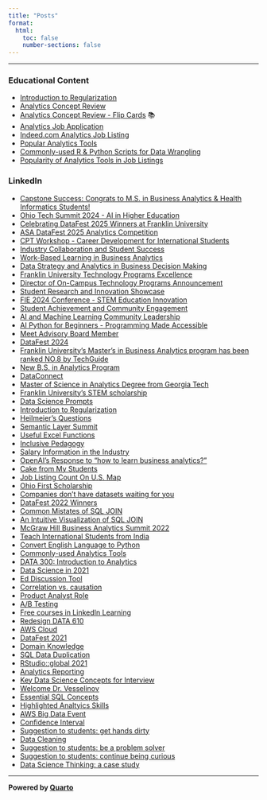```yaml
---
title: "Posts"
format:
  html:
    toc: false
    number-sections: false
---
```


---

### Educational Content

- [Introduction to Regularization](./posts/regularization/index.nb.html)
- [Analytics Concept Review](./posts/analytics_review/index.html)
- [Analytics Concept Review - Flip Cards](./posts/analytics_review/flashcards.html) 📚
- [Analytics Job Application](./posts/job_application/index.html)
- [Indeed.com Analytics Job Listing](./posts/job_listing/index.html)
- [Popular Analytics Tools](https://franklinanalytics.medium.com/a-brief-summary-for-popular-analytics-tools-7d7081051c5e)
- [Commonly-used R & Python Scripts for Data Wrangling](https://franklinanalytics.medium.com/side-by-side-data-wrangling-script-in-r-and-python-1e5ba4cfca04)
- [Popularity of Analytics Tools in Job Listings](./posts/analytics_tools/index.html)

### LinkedIn

- [Capstone Success: Congrats to M.S. in Business Analytics & Health Informatics Students!](https://www.linkedin.com/posts/jiang-li-analytics_franklinmakesitpossible-businessanalytics-activity-7328486708717465601-cIf6?utm_source=share&utm_medium=member_desktop&rcm=ACoAAAwk06gBNUsHZBv0VVOGH0DKUygyRFKevMY)
- [Ohio Tech Summit 2024 - AI in Higher Education](https://www.linkedin.com/posts/jiang-li-analytics_ohiotechsummit-artificialintelligence-highered-activity-7326384800250888192-2UXb?utm_source=share&utm_medium=member_desktop&rcm=ACoAAAwk06gBNUsHZBv0VVOGH0DKUygyRFKevMY)
- [Celebrating DataFest 2025 Winners at Franklin University](https://www.linkedin.com/posts/jiang-li-analytics_asadatafest25-franklinuniversitymakesitpossible-activity-7325614265074077696-zl4d?utm_source=share&utm_medium=member_desktop&rcm=ACoAAAwk06gBNUsHZBv0VVOGH0DKUygyRFKevMY)
- [ASA DataFest 2025 Analytics Competition](https://www.linkedin.com/posts/jiang-li-analytics_asadatafest25-analytics-datainsights-activity-7307166742680608768-jYKa?utm_source=share&utm_medium=member_desktop&rcm=ACoAAAwk06gBNUsHZBv0VVOGH0DKUygyRFKevMY)
- [CPT Workshop - Career Development for International Students](https://www.linkedin.com/posts/jiang-li-analytics_cpt-careerdevelopment-studentsuccess-activity-7302793742988492802-UB8M?utm_source=share&utm_medium=member_desktop&rcm=ACoAAAwk06gBNUsHZBv0VVOGH0DKUygyRFKevMY)
- [Industry Collaboration and Student Success](https://www.linkedin.com/feed/update/urn:li:activity:7300257891502997504?utm_source=share&utm_medium=member_desktop&rcm=ACoAAAwk06gBNUsHZBv0VVOGH0DKUygyRFKevMY)
- [Work-Based Learning in Business Analytics](https://www.linkedin.com/posts/jiang-li-analytics_workbasedlearning-businessanalytics-highereducation-activity-7280617136627073025-9EEe?utm_source=share&utm_medium=member_desktop&rcm=ACoAAAwk06gBNUsHZBv0VVOGH0DKUygyRFKevMY)
- [Data Strategy and Analytics in Business Decision Making](https://www.linkedin.com/posts/jiang-li-analytics_datastrategy-analytics-datascience-activity-7263573220736274434-Ki_u?utm_source=share&utm_medium=member_desktop&rcm=ACoAAAwk06gBNUsHZBv0VVOGH0DKUygyRFKevMY)
- [Franklin University Technology Programs Excellence](https://www.linkedin.com/posts/jiang-li-analytics_franklinmakesitpossible-activity-7262536365689458689-yvTX?utm_source=share&utm_medium=member_desktop&rcm=ACoAAAwk06gBNUsHZBv0VVOGH0DKUygyRFKevMY)
- [Director of On-Campus Technology Programs Announcement](https://www.linkedin.com/posts/jiang-li-analytics_franklinmakesitpossible-activity-7259327240071491586-BfPf)
- [Student Research and Innovation Showcase](https://www.linkedin.com/feed/update/urn:li:activity:7257213953280286721?utm_source=share&utm_medium=member_desktop&rcm=ACoAAAwk06gBNUsHZBv0VVOGH0DKUygyRFKevMY)
- [FIE 2024 Conference - STEM Education Innovation](https://www.linkedin.com/posts/jiang-li-analytics_fie2024-stemeducation-computerscience-activity-7254493096241975296-FNjE?utm_source=share&utm_medium=member_desktop&rcm=ACoAAAwk06gBNUsHZBv0VVOGH0DKUygyRFKevMY)
- [Student Achievement and Community Engagement](https://www.linkedin.com/feed/update/urn:li:activity:7250605641222791168?utm_source=share&utm_medium=member_desktop&rcm=ACoAAAwk06gBNUsHZBv0VVOGH0DKUygyRFKevMY)
- [AI and Machine Learning Community Leadership](https://www.linkedin.com/posts/jiang-li-analytics_ai-machinelearning-communityengagement-activity-7249619313102356480-GbKn?utm_source=share&utm_medium=member_desktop&rcm=ACoAAAwk06gBNUsHZBv0VVOGH0DKUygyRFKevMY)
- [AI Python for Beginners - Programming Made Accessible](https://www.linkedin.com/posts/jiang-li-analytics_ai-python-for-beginners-activity-7239634948825964545-kVoD?utm_source=share&utm_medium=member_desktop&rcm=ACoAAAwk06gBNUsHZBv0VVOGH0DKUygyRFKevMY)
- [Meet Advisory Board Member](https://www.linkedin.com/posts/jiang-li-analytics_analytics-datascience-education-activity-7220131677367365632-w1dG)
- [DataFest 2024](https://www.linkedin.com/posts/jiang-li-analytics_datafest-analytics-franklinmakesitpossible-activity-7193410367404843010-JURv?utm_source=share&utm_medium=member_desktop)
- [Franklin University's Master's in Business Analytics program has been ranked NO.8 by TechGuide](https://www.linkedin.com/posts/jiang-li-analytics_online-masters-in-business-analytics-programs-activity-7173688007168917505-Q0Tz?utm_source=share&utm_medium=member_desktop)
- [New B.S. in Analytics Program](https://www.linkedin.com/posts/jiang-li-analytics_i-am-thrilled-to-announce-that-i-have-successfully-activity-7141501606558150657-F4qK?utm_source=share&utm_medium=member_desktop)
- [DataConnect](https://www.linkedin.com/feed/update/urn:li:activity:7113175549455302658?utm_source=share&utm_medium=member_desktop)
- [Master of Science in Analytics Degree from Georgia Tech](https://www.linkedin.com/posts/jiang-li-analytics_with-a-phd-in-hand-i-returned-to-the-student-activity-7099368661798330369-9NUZ?utm_source=share&utm_medium=member_desktop)
- [Franklin University's STEM scholarship](https://www.linkedin.com/posts/jiang-li-analytics_education-studentfunding-highereducation-activity-7089986073245749248-eNWf?utm_source=share&utm_medium=member_desktop)
- [Data Science Prompts](https://www.linkedin.com/posts/jiang-li-analytics_60-chatgpt-prompts-for-data-science-tried-activity-7062425482922754048-Cebw?utm_source=share&utm_medium=member_desktop)
- [Introduction to Regularization](https://www.linkedin.com/posts/jiang-li-analytics_regularization-activity-7062111655052132353-I2AC?utm_source=share&utm_medium=member_desktop)
- [Heilmeier's Questions](https://www.linkedin.com/posts/jiang-li-analytics_defense-advanced-research-projects-agency-activity-7030970627498930176-rQai?utm_source=share&utm_medium=member_desktop)
- [Semantic Layer Summit](https://www.linkedin.com/feed/update/urn:li:activity:7021859651658940416?utm_source=share&utm_medium=member_desktop)
- [Useful Excel Functions](https://www.linkedin.com/feed/update/urn:li:activity:7017184076247826432?utm_source=share&utm_medium=member_desktop)
- [Inclusive Pedagogy](https://www.linkedin.com/posts/jiang-li-analytics_inclusive-pedagogy-was-issued-by-franklin-activity-7017133146064261121-i1Dj?utm_source=share&utm_medium=member_desktop)
- [Salary Information in the Industry](https://www.linkedin.com/posts/jiang-li-analytics_analytics-activity-7017125505195794432-gpLT?utm_source=share&utm_medium=member_desktop)
- [OpenAI's Response to "how to learn business analytics?"](https://www.linkedin.com/posts/jiang-li-analytics_openai-chatgpt-artificialintelligence-activity-7004815736527351808-WSNm?utm_source=share&utm_medium=member_desktop)
- [Cake from My Students](https://www.linkedin.com/posts/jiang-li-analytics_teaching-analytics-activity-6994052564870664192-cFFE?utm_source=share&utm_medium=member_desktop)
- [Job Listing Count On U.S. Map](https://www.linkedin.com/posts/jiang-li-analytics_analytics-job-listing-activity-6983991328804126720-h64-?utm_source=share&utm_medium=member_desktop)
- [Ohio First Scholarship](https://www.linkedin.com/posts/jiang-li-analytics_ohio-first-stem-scholarship-activity-6959947182766530560-GnDG?utm_source=share&utm_medium=member_desktop)
- [Companies don't have datasets waiting for you](https://www.linkedin.com/posts/jiang-li-analytics_machinelearning-data-datascience-activity-6938188158635294720-N-qr?utm_source=share&utm_medium=member_desktop)
- [DataFest 2022 Winners](https://www.linkedin.com/posts/jiang-li-analytics_congratulations-to-the-winning-team-of-franklin-activity-6928436032707190784-hbCW?utm_source=share&utm_medium=member_desktop)
- [Common Mistates of SQL JOIN](https://www.linkedin.com/feed/update/urn:li:activity:6922909309630631936?utm_source=share&utm_medium=member_desktop)
- [An Intuitive Visualization of SQL JOIN](https://www.linkedin.com/posts/jiang-li-analytics_personalgrowth-professionaldevelopment-education-activity-6920733422604701696-uGIp?utm_source=share&utm_medium=member_desktop)
- [McGraw Hill Business Analytics Summit 2022](https://www.linkedin.com/posts/jiang-li-analytics_businessanalytics-teaching-education-activity-6912400227819794433-cCMH?utm_source=share&utm_medium=member_desktop)
- [Teach International Students from India](https://www.linkedin.com/posts/jiang-li-analytics_franklinmakesitpossible-2022ready-education-activity-6883931401910005760-a13a?utm_source=share&utm_medium=member_desktop)
- [Convert English Language to Python](https://www.linkedin.com/posts/jiang-li-analytics_innovation-artificialintelligence-deeplearning-activity-6880653855856566272-abA2?utm_source=share&utm_medium=member_desktop)
- [Commonly-used Analytics Tools](https://www.linkedin.com/posts/jiang-li-analytics_a-brief-summary-for-popular-analytics-tools-activity-6877651936670208000-n4qq?utm_source=share&utm_medium=member_desktop)
- [DATA 300: Introduction to Analytics](https://www.linkedin.com/posts/jiang-li-analytics_datawrangling-datavisualization-regressionanalysis-activity-6863938185991372800-4O2c)
- [Data Science in 2021](https://www.linkedin.com/posts/jiang-li-analytics_state-of-data-science-in-2021-activity-6843222852242608128-yj6H)
- [Ed Discussion Tool](https://www.linkedin.com/posts/jiang-li-analytics_personalgrowth-professionaldevelopment-education-activity-6839630323928612864-MaJu)
- [Correlation vs. causation](https://www.linkedin.com/posts/jiang-li-analytics_bad-credit-or-no-credit-shouldnt-affect-activity-6831660659332198400-AkhL)
- [Product Analyst Role](https://www.linkedin.com/posts/jiang-li-analytics_product-analysts-what-is-that-activity-6828681711170199552-IwdX)
- [A/B Testing](https://www.linkedin.com/posts/jiang-li-analytics_the-art-of-ab-testing-activity-6824374446371979264-SLOu)
- [Free courses in LinkedIn Learning](https://www.linkedin.com/posts/jiang-li-analytics_businessanalysis-personalgrowth-professionaldevelopment-activity-6800186575796924416-qv0E)
- [Redesign DATA 610](https://www.linkedin.com/posts/jiang-li-analytics_personalgrowth-professionaldevelopment-education-activity-6798960640217145344-hmrk)
- [AWS Cloud](https://www.linkedin.com/feed/update/urn:li:activity:6777254912163151872)
- [DataFest 2021](https://www.linkedin.com/posts/jiang-li-analytics_personalgrowth-professionaldevelopment-education-activity-6773637143085535233-ZF_N)
- [Domain Knowledge](https://www.linkedin.com/posts/jiang-li-analytics_domain-expertisewhy-is-it-important-for-activity-6767871834760257536-MrM7)
- [SQL Data Duplication](https://www.linkedin.com/posts/jiang-li-analytics_personalgrowth-professionaldevelopment-education-activity-6764940052565946368-mMkJ)
- [RStudio::global 2021](https://www.linkedin.com/posts/jiang-li-analytics_rstudio-webinars-activity-6763195681315405824-fRGt)
- [Analytics Reporting](https://www.linkedin.com/posts/jiang-li-analytics_introduction-activity-6760577606216667136-Te0r)
- [Key Data Science Concepts for Interview](https://www.linkedin.com/posts/jiang-li-analytics_crack-data-science-interviews-essential-activity-6758912449774186496-T28o)
- [Welcome Dr. Vesselinov](https://www.linkedin.com/posts/jiang-li-analytics_personalgrowth-professionaldevelopment-education-activity-6755892965622784000-t2KF)
- [Essential SQL Concepts](https://www.linkedin.com/posts/jiang-li-analytics_ten-sql-concepts-you-should-know-for-data-activity-6745372255187976193-dsjC)
- [Highlighted Analtyics Skills](https://www.linkedin.com/posts/jiang-li-analytics_personalgrowth-professionaldevelopment-education-activity-6741815732910247936-IVuM)
- [AWS Big Data Event](https://www.linkedin.com/posts/jiang-li-analytics_aws-reinvent-activity-6739676099229364224-XDAN)
- [Confidence Interval](https://www.linkedin.com/posts/jiang-li-analytics_calculating-confidence-interval-with-bootstrapping-activity-6737369570543325184-TJaq)
- [Suggestion to students: get hands dirty](https://www.linkedin.com/posts/jiang-li-analytics_personalgrowth-professionaldevelopment-education-activity-6735202069420003329-7Btr)
- [Data Cleaning](https://www.linkedin.com/feed/update/urn:li:activity:6735025440374751233)
- [Suggestion to students: be a problem solver](https://www.linkedin.com/posts/jiang-li-analytics_personalgrowth-professionaldevelopment-education-activity-6734883890625867776-zWJO)
- [Suggestion to students: continue being curious](https://www.linkedin.com/posts/jiang-li-analytics_personalgrowth-professionaldevelopment-education-activity-6734482946864025600-KP-3)
- [Data Science Thinking: a case study](https://www.linkedin.com/feed/update/urn:li:activity:6702219196111097856)

---

**Powered by [Quarto](https://quarto.org)** 